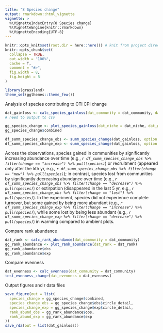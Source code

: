 ```yaml
---
title: "8 Species change"
output: rmarkdown::html_vignette
vignette: >
  %\VignetteIndexEntry{8 Species change}
  %\VignetteEngine{knitr::rmarkdown}
  %\VignetteEncoding{UTF-8}
---
```


```r
knitr::opts_knit$set(root.dir = here::here()) # knit from project directory
knitr::opts_chunk$set(
  collapse = TRUE,
  out.width = "100%",
  cache = T,
  comment = "#>",
  fig.width = 8,
  fig.height = 8
)
```

```r
library(grassland)
theme_set(ggthemes::theme_few())
```

Analysis of species contributing to CTI CPI change
```r
dat_gainloss <- calc_species_gainloss(dat_community = dat_community, dat_niche = dat_niche)
# need to output to csv
```

```r
gg_species_change <- plot_species_gainloss(dat_niche = dat_niche, dat_gainloss = dat_gainloss)
gg_species_change$combined
```

```r
df_summ_species_change_obs <- summ_species_change(dat_gainloss, option = "obs")
df_summ_species_change_exp <- summ_species_change(dat_gainloss, option = "exp")
```

Across the observations, species gained in communities by significantly increasing abundance over time (e.g., _`r df_summ_species_change_obs %>% filter(change == "increase") %>% pull(species)`_) or recruitment (appeared only after the 5th yr, e.g., _`r df_summ_species_change_obs %>% filter(change == "new") %>% pull(species)`_); in contrast, species lost from communities by significantly decreasing abundance over time (e.g., _`r df_summ_species_change_obs %>% filter(change == "decrease") %>% pull(species)`_) or extirpation (disappeared in the last 5 yr, e.g., _`r df_summ_species_change_obs %>% filter(change == "lost") %>% pull(species)`_). In the experiment, species did not experience complete turnover, but some gained by being more abundant (e.g., _`r df_summ_species_change_exp %>% filter(change == "increase") %>% pull(species)`_), while some lost by being less abundant (e.g., _`r df_summ_species_change_exp %>% filter(change == "decrease") %>% pull(species)`_) in warming compared to ambient plots.

Compare rank abundance
```r
dat_rank <- calc_rank_abundance(dat_community = dat_community)
gg_rank_abundance <- plot_rank_abundance(dat_rank = dat_rank)
gg_rank_abundance$obs
gg_rank_abundance$exp
```

Compare evenness
```r
dat_evenness <- calc_evenness(dat_community = dat_community)
test_evenness_change(dat_evenness = dat_evenness)
```

Output figures and r data files
```r
save_figure(out = list(
  species_change = gg_species_change$combined,
  species_change_obs = gg_species_change$obs$circle_detail,
  species_change_exp = gg_species_change$exp$circle_detail,
  rank_abund_obs = gg_rank_abundance$obs,
  rank_abund_exp = gg_rank_abundance$exp
))
save_rda(out = list(dat_gainloss))
```
